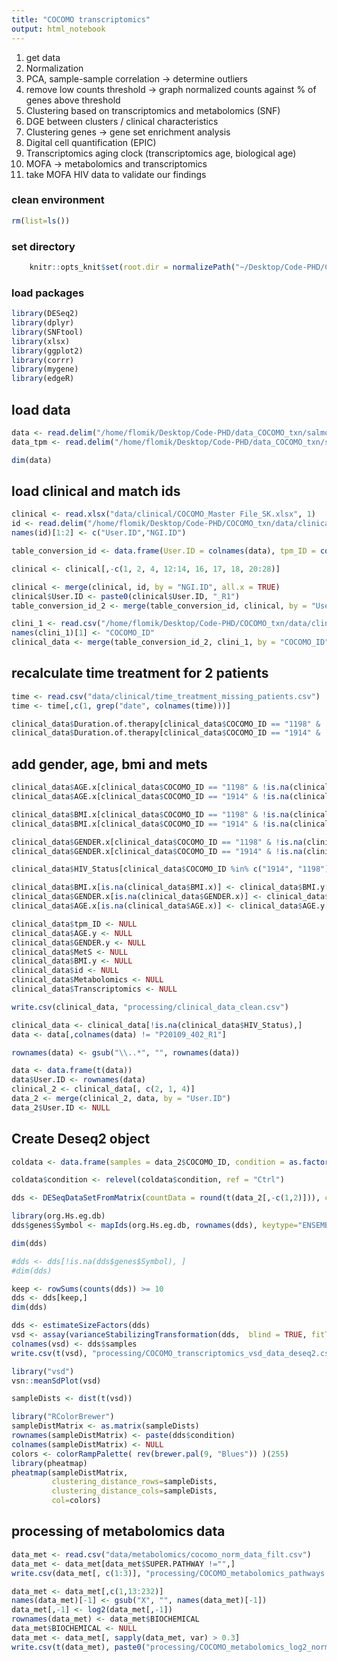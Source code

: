```yaml
---
title: "COCOMO transcriptomics"
output: html_notebook
---
```



1) get data
2) Normalization
3) PCA, sample-sample correlation → determine outliers
4) remove low counts threshold → graph normalized counts against % of genes above threshold
5) Clustering based on transcriptomics and metabolomics (SNF)
6) DGE between clusters / clinical characteristics
7) Clustering genes → gene set enrichment analysis
8) Digital cell quantification (EPIC)
9) Transcriptomics aging clock (transcriptomics age, biological age)
10) MOFA → metabolomics and transcriptomics
11) take MOFA HIV data to validate our findings


### clean environment
```r
rm(list=ls())
```

### set directory
```r
    knitr::opts_knit$set(root.dir = normalizePath("~/Desktop/Code-PHD/COCOMO_txn/")) 
```

### load packages
```r
library(DESeq2)
library(dplyr)
library(SNFtool)
library(xlsx)
library(ggplot2)
library(corrr)
library(mygene)
library(edgeR)
```
## load data
```r
data <- read.delim("/home/flomik/Desktop/Code-PHD/data_COCOMO_txn/salmon.merged.gene_counts.tsv", row.names = 1)
data_tpm <- read.delim("/home/flomik/Desktop/Code-PHD/data_COCOMO_txn/salmon.merged.gene_tpm_length_scaled.tsv", row.names = 1)
```

```r
dim(data)
```
## load clinical and match ids
```r
clinical <- read.xlsx("data/clinical/COCOMO_Master File_SK.xlsx", 1)
id <- read.delim("/home/flomik/Desktop/Code-PHD/COCOMO_txn/data/clinical/U.Neogi_21_01_sample_info.txt")
names(id)[1:2] <- c("User.ID","NGI.ID")

table_conversion_id <- data.frame(User.ID = colnames(data), tpm_ID = colnames(data_tpm))

clinical <- clinical[,-c(1, 2, 4, 12:14, 16, 17, 18, 20:28)]

clinical <- merge(clinical, id, by = "NGI.ID", all.x = TRUE)
clinical$User.ID <- paste0(clinical$User.ID, "_R1")
table_conversion_id_2 <- merge(table_conversion_id, clinical, by = "User.ID", all.x = TRUE)

clini_1 <- read.csv("/home/flomik/Desktop/Code-PHD/COCOMO_txn/data/clinical/clinical_data_microbiome_project.csv")
names(clini_1)[1] <- "COCOMO_ID"
clinical_data <- merge(table_conversion_id_2, clini_1, by = "COCOMO_ID", all.x = TRUE)
```

## recalculate time treatment for 2 patients
```r
time <- read.csv("data/clinical/time_treatment_missing_patients.csv")
time <- time[,c(1, grep("date", colnames(time)))]
```

```r
clinical_data$Duration.of.therapy[clinical_data$COCOMO_ID == "1198" & !is.na(clinical_data$COCOMO_ID)] <- 2015 - 1999
clinical_data$Duration.of.therapy[clinical_data$COCOMO_ID == "1914" & !is.na(clinical_data$COCOMO_ID)] <- 2016 - 1995
```

## add gender, age, bmi and mets
```r
clinical_data$AGE.x[clinical_data$COCOMO_ID == "1198" & !is.na(clinical_data$COCOMO_ID)] <- clinical_data$AGE.y[clinical_data$COCOMO_ID == "1198" & !is.na(clinical_data$COCOMO_ID)] 
clinical_data$AGE.x[clinical_data$COCOMO_ID == "1914" & !is.na(clinical_data$COCOMO_ID)] <- clinical_data$AGE.y[clinical_data$COCOMO_ID == "1914" & !is.na(clinical_data$COCOMO_ID)]

clinical_data$BMI.x[clinical_data$COCOMO_ID == "1198" & !is.na(clinical_data$COCOMO_ID)] <- clinical_data$BMI.y[clinical_data$COCOMO_ID == "1198" & !is.na(clinical_data$COCOMO_ID)] 
clinical_data$BMI.x[clinical_data$COCOMO_ID == "1914" & !is.na(clinical_data$COCOMO_ID)] <- clinical_data$BMI.y[clinical_data$COCOMO_ID == "1914" & !is.na(clinical_data$COCOMO_ID)] 

clinical_data$GENDER.x[clinical_data$COCOMO_ID == "1198" & !is.na(clinical_data$COCOMO_ID)] <- clinical_data$GENDER.y[clinical_data$COCOMO_ID == "1198" & !is.na(clinical_data$COCOMO_ID)] 
clinical_data$GENDER.x[clinical_data$COCOMO_ID == "1914" & !is.na(clinical_data$COCOMO_ID)] <- clinical_data$GENDER.y[clinical_data$COCOMO_ID == "1914" & !is.na(clinical_data$COCOMO_ID)] 

clinical_data$HIV_Status[clinical_data$COCOMO_ID %in% c("1914", "1198") & !is.na(clinical_data$COCOMO_ID)] <- "HIV"
```

```r
clinical_data$BMI.x[is.na(clinical_data$BMI.x)] <- clinical_data$BMI.y[is.na(clinical_data$BMI.x)]
clinical_data$GENDER.x[is.na(clinical_data$GENDER.x)] <- clinical_data$GENDER.y[is.na(clinical_data$GENDER.x)]
clinical_data$AGE.x[is.na(clinical_data$AGE.x)] <- clinical_data$AGE.y[is.na(clinical_data$AGE.x)]

clinical_data$tpm_ID <- NULL
clinical_data$AGE.y <- NULL
clinical_data$GENDER.y <- NULL
clinical_data$MetS <- NULL
clinical_data$BMI.y <- NULL
clinical_data$id <- NULL
clinical_data$Metabolomics <- NULL
clinical_data$Transcriptomics <- NULL
```

```r
write.csv(clinical_data, "processing/clinical_data_clean.csv")
```

```r
clinical_data <- clinical_data[!is.na(clinical_data$HIV_Status),]
data <- data[,colnames(data) != "P20109_402_R1"]
```

```r
rownames(data) <- gsub("\\..*", "", rownames(data))
```

```r
data <- data.frame(t(data))
data$User.ID <- rownames(data)
clinical_2 <- clinical_data[, c(2, 1, 4)]
data_2 <- merge(clinical_2, data, by = "User.ID")
data_2$User.ID <- NULL
```


## Create Deseq2 object
```r
coldata <- data.frame(samples = data_2$COCOMO_ID, condition = as.factor(data_2$HIV_Status))

coldata$condition <- relevel(coldata$condition, ref = "Ctrl")

dds <- DESeqDataSetFromMatrix(countData = round(t(data_2[,-c(1,2)])), colData = coldata, design = ~ condition)
```

```r
library(org.Hs.eg.db)
dds$genes$Symbol <- mapIds(org.Hs.eg.db, rownames(dds), keytype="ENSEMBL", column="SYMBOL")
```

```r
dim(dds)
```

```r
#dds <- dds[!is.na(dds$genes$Symbol), ]
#dim(dds)
```

```r
keep <- rowSums(counts(dds)) >= 10
dds <- dds[keep,]
dim(dds)
```

```r
dds <- estimateSizeFactors(dds)
vsd <- assay(varianceStabilizingTransformation(dds,  blind = TRUE, fitType = "parametric"))
colnames(vsd) <- dds$samples
write.csv(t(vsd), "processing/COCOMO_transcriptomics_vsd_data_deseq2.csv")
```


```r
library("vsd")
vsn::meanSdPlot(vsd)
```

```r
sampleDists <- dist(t(vsd))
```

```r
library("RColorBrewer")
sampleDistMatrix <- as.matrix(sampleDists)
rownames(sampleDistMatrix) <- paste(dds$condition)
colnames(sampleDistMatrix) <- NULL
colors <- colorRampPalette( rev(brewer.pal(9, "Blues")) )(255)
library(pheatmap)
pheatmap(sampleDistMatrix,
         clustering_distance_rows=sampleDists,
         clustering_distance_cols=sampleDists,
         col=colors)
```

## processing of metabolomics data
```r
data_met <- read.csv("data/metabolomics/cocomo_norm_data_filt.csv")
data_met <- data_met[data_met$SUPER.PATHWAY !="",]
write.csv(data_met[, c(1:3)], "processing/COCOMO_metabolomics_pathways.csv")

data_met <- data_met[,c(1,13:232)]
names(data_met)[-1] <- gsub("X", "", names(data_met)[-1])
data_met[,-1] <- log2(data_met[,-1])
rownames(data_met) <- data_met$BIOCHEMICAL
data_met$BIOCHEMICAL <- NULL
data_met <- data_met[, sapply(data_met, var) > 0.3]
write.csv(t(data_met), paste0("processing/COCOMO_metabolomics_log2_norm_filt.csv"))
```

